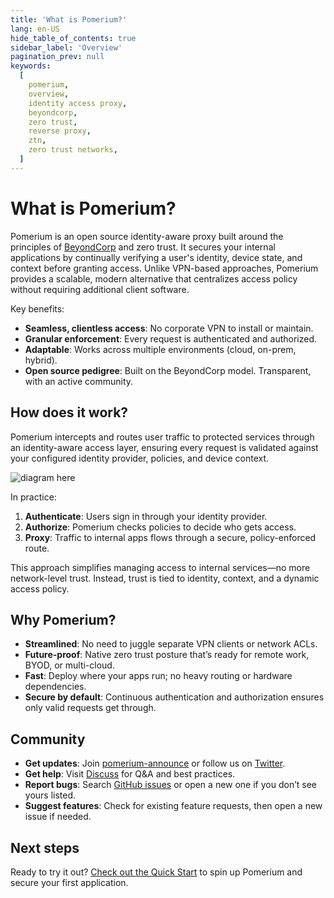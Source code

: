 ```yaml
---
title: 'What is Pomerium?'
lang: en-US
hide_table_of_contents: true
sidebar_label: 'Overview'
pagination_prev: null
keywords:
  [
    pomerium,
    overview,
    identity access proxy,
    beyondcorp,
    zero trust,
    reverse proxy,
    ztn,
    zero trust networks,
  ]
---
```


# What is Pomerium?

Pomerium is an open source identity-aware proxy built around the principles of [BeyondCorp](https://research.google/pubs/pub43231) and zero trust. It secures your internal applications by continually verifying a user's identity, device state, and context before granting access. Unlike VPN-based approaches, Pomerium provides a scalable, modern alternative that centralizes access policy without requiring additional client software.

Key benefits:

- **Seamless, clientless access**: No corporate VPN to install or maintain.
- **Granular enforcement**: Every request is authenticated and authorized.
- **Adaptable**: Works across multiple environments (cloud, on-prem, hybrid).
- **Open source pedigree**: Built on the BeyondCorp model. Transparent, with an active community.

## How does it work?

Pomerium intercepts and routes user traffic to protected services through an identity-aware access layer, ensuring every request is validated against your configured identity provider, policies, and device context.

![diagram here](#)

In practice:

1. **Authenticate**: Users sign in through your identity provider.
2. **Authorize**: Pomerium checks policies to decide who gets access.
3. **Proxy**: Traffic to internal apps flows through a secure, policy-enforced route.

This approach simplifies managing access to internal services—no more network-level trust. Instead, trust is tied to identity, context, and a dynamic access policy.

## Why Pomerium?

- **Streamlined**: No need to juggle separate VPN clients or network ACLs.
- **Future-proof**: Native zero trust posture that’s ready for remote work, BYOD, or multi-cloud.
- **Fast**: Deploy where your apps run; no heavy routing or hardware dependencies.
- **Secure by default**: Continuous authentication and authorization ensures only valid requests get through.

## Community

- **Get updates**: Join [pomerium-announce](https://groups.google.com/forum/#!forum/pomerium-announce) or follow us on [Twitter](https://twitter.com/pomerium_io).
- **Get help**: Visit [Discuss](https://discuss.pomerium.com/) for Q&A and best practices.
- **Report bugs**: Search [GitHub issues](https://github.com/pomerium/pomerium/issues) or open a new one if you don’t see yours listed.
- **Suggest features**: Check for existing feature requests, then open a new issue if needed.

## Next steps

Ready to try it out? [Check out the Quick Start](https://www.pomerium.com/docs/quick-start) to spin up Pomerium and secure your first application.
